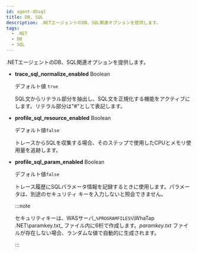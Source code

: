 ```yaml
---
id: agent-dbsql
title: DB, SQL
description: .NETエージェントのDB、SQL関連オプションを提供します。
tags:
  - .NET
  - DB
  - SQL
---
```


.NETエージェントのDB、SQL関連オプションを提供します。

-   **trace_sql_normalize_enabled** <span class='type'>Boolean</span>

    デフォルト値 `true`

    SQL文からリテラル部分を抽出し、SQL文を正規化する機能をアクティブにします。リテラル部分は"#"として表記します。

-   **profile_sql_resource_enabled** <span class='type'>Boolean</span>

    デフォルト値`false`

    トレースからSQLを収集する場合、そのステップで使用したCPUとメモリ使用量を追跡します。

-   **profile_sql_param_enabled** <span class='type'>Boolean</span><ScrollToLink anchor='profile-sql-param' />

    デフォルト値`false`

    トレース履歴にSQLパラメータ情報を記録するときに使用します。パラメータは、別途のセキュリティ キーを入力しないと照会できません。

    :::note

    セキュリティキーは、WASサーバ_`%PROGRAMFILES%`\\WhaTap .NET\\paramkey.txt_ ファイル内に6桁で作成します。_paramkey.txt_ ファイルが存在しない場合、ランダムな値で自動的に生成されます。

    :::
